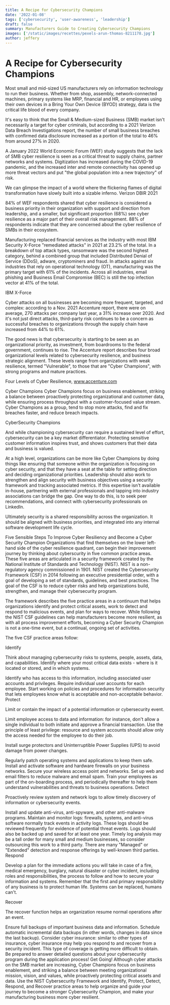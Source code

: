 ```yaml
---
title: A Recipe for Cybersecurity Champions 
date: '2022-01-08'
tags: ['cybersecurity', 'user-awareness', 'leadership']
draft: false
summary: Manufacturers Guide to Creating Cybersecurity Champions 
images: ['/static/images/recettes/pexels-arun-thomas-8211178.jpg']
author: jeffery
---
```


# A Recipe for Cybersecurity Champions 

<Pexels
  src="/static/images/recettes/pexels-arun-thomas-8211178.jpg"
  srcurl="https://www.pexels.com/photo/bread-food-dawn-coffee-8211178/"
  author="Arun Thomas"
  authorurl="https://www.pexels.com/@arunbabuthomas"
  alt="creating cybersecurity champions"
/>

Most small and mid-sized US manufacturers rely on information technology to run their business. Whether from shop, assembly, network-connected machines, primary systems like MRP, financial and HR, or employees using their own devices in a Bring Your Own Device (BYOD) strategy, data is the critical life blood of every company.

It's easy to think that the Small & Medium-sized Business (SMB) market isn't necessarily a target for cyber criminals, but according to a 2021 Verizon Data Breach Investigations report, the number of small business breaches with confirmed data disclosure increased as a portion of the total to 46% from around 27% in 2020.

A January 2022 World Economic Forum (WEF) study suggests that the lack of SMB cyber resilience is seen as a critical threat to supply chains, partner networks and systems. Digitization has increased during the COVID-19 pandemic, and the increased inter and remote connectivity has opened up more threat vectors and put "the global population into a new trajectory" of risk.

We can glimpse the impact of a world where the flickering flames of digital transformation have slowly built into a sizable inferno. Verizon DBIR 2021

84% of WEF respondents shared that cyber resilience is considered a business priority in their organization with support and direction from leadership, and a smaller, but significant proportion (68%) see cyber resilience as a major part of their overall risk management. 88% of respondents indicate that they are concerned about the cyber resilience of SMBs in their ecosystem.

Manufacturing replaced financial services as the industry with most IBM Security X-Force "remediated attacks" in 2021 at 23.2% of the total. In a breakdown of top attack types, ransomware was the second highest category, behind a combined group that included Distributed Denial of Service (DDoS), adware, cryptominers and fraud. In attacks against six industries that rely on operational technology (OT), manufacturing was the primary target with 61% of the incidents. Across all industries, email phishing and Business Email Compromise (BEC) is still the top infection vector at 41% of the total.

<Pexels
  src="/static/images/blog/top-infection-vectors.png"
  srcurl="https://www.pexels.com/photo/bread-food-dawn-coffee-8211178/"
  author="Arun Thomas"
  authorurl="https://www.pexels.com/@arunbabuthomas"
  alt="top infection vectors"
/>
IBM X-Force

Cyber attacks on all businesses are becoming more frequent, targeted, and complex: according to a Nov. 2021 Accenture report, there were on average, 270 attacks per company last year, a 31% increase over 2020. And it's not just direct attacks, third-party risk continues to be a concern as successful breaches to organizations through the supply chain have increased from 44% to 61%.

The good news is that cybersecurity is starting to be seen as an organizational priority, as investment, from boardrooms to the federal government, continues to rise. The Accenture report describes four broad organizational levels related to cybersecurity resilience, and business strategic alignment. These levels range from organizations with weak resilience, termed "Vulnerable", to those that are "Cyber Champions", with strong programs and mature practices.

<Pexels
  src="/static/images/blog/four-levels-of-cyber-resilience.png"
  srcurl="https://www.pexels.com/photo/bread-food-dawn-coffee-8211178/"
  author="Arun Thomas"
  authorurl="https://www.pexels.com/@arunbabuthomas"
  alt="four levels of cyber resilience"
/>
Four Levels of Cyber Resilience, www.accenture.com

Cyber Champions
Cyber Champions focus on business enablement, striking a balance between proactively protecting organizational and customer data, while ensuring process throughput with a customer-focused value stream. Cyber Champions as a group, tend to stop more attacks, find and fix breaches faster, and reduce breach impacts.

CyberSecurity Champions

And while championing cybersecurity can require a sustained level of effort, cybersecurity can be a key market differentiator. Protecting sensitive customer information inspires trust, and shows customers that their data and business is valued.

At a high level, organizations can be more like Cyber Champions by doing things like ensuring that someone within the organization is focusing on cyber security, and that they have a seat at the table for setting direction and deciding organizational priorities. Leadership should also work to strengthen and align security with business objectives using a security framework and tracking associated metrics. If this expertise isn't available in-house, partnering with external professionals and tapping into industry associations can bridge the gap. One way to do this, is to seek peer recommendations, and connect with cybersecurity professionals on LinkedIn.

Ultimately security is a shared responsibility across the organization. It should be aligned with business priorities, and integrated into any internal software development life cycle.

Five Sensible Steps To Improve Cyber Resiliency and Become a Cyber Security Champion
Organizations that find themselves on the lower left-hand side of the cyber resilience quadrant, can begin their improvement journey by thinking about cyberscurity in five common practice areas. These five areas are articulated in a security framework created by the National Institute of Standards and Technology (NIST). NIST is a non-regulatory agency commissioned in 1901. NIST created the Cybersecurity Framework (CSF) in 2014 following an executive presidential order, with a goal of developing a set of standards, guidelines, and best practices. The goal of the CSF is to reduce cyber risks and help organizations build, strengthen, and manage their cybersecurity program.

The framework describes the five practice areas in a continuum that helps organizations identify and protect critical assets, work to detect and respond to malicious events, and plan for ways to recover. While following the NIST CSF guidelines can help manufacturers become more resilient, as with all process improvement efforts, becoming a Cyber Security Champion is not a one-time event, but a continual, ongoing set of activities.

<Pexels
  src="/static/images/blog/CSF-framework.png"
  srcurl="https://www.pexels.com/photo/bread-food-dawn-coffee-8211178/"
  author="NIST"
  authorurl="https://www.pexels.com/@arunbabuthomas"
  alt="creating cybersecurity champions"
/>

The five CSF practice areas follow:

Identify

Think about managing cybersecurity risks to systems, people, assets, data, and capabilities. Identify where your most critical data exists - where is it located or stored, and in which systems.

Identify who has access to this information, including associated user accounts and privileges.
Require individual user accounts for each employee.
Start working on policies and procedures for information security that lets employees know what is acceptable and non-acceptable behavior.
Protect

Limit or contain the impact of a potential information or cybersecurity event.

Limit employee access to data and information: for instance, don't allow a single individual to both initiate and approve a financial transaction.
Use the principle of least privilege: resource and system accounts should allow only the access needed for the employee to do their job.

Install surge protectors and Uninterruptible Power Supplies (UPS) to avoid damage from power changes.

Regularly patch operating systems and applications to keep them safe.
Install and activate software and hardware firewalls on your business networks.
Secure your wireless access point and networks.
Set up web and email filters to reduce malware and email spam.
Train your employees as part of the on-boarding process, and periodically thereafter to help them understand vulnerabilities and threats to business operations.
Detect

Proactively review system and network logs to allow timely discovery of information or cybersecurity events.

Install and update anti-virus, anti-spyware, and other anti-malware programs.
Maintain and monitor logs: firewalls, systems, and anti-virus software normally track events in activity logs. These logs should be reviewed frequently for evidence of potential threat events. Logs should also be backed up and saved for at least one year. Timely log analysis may be a tall order for many small and medium businesses, so consider outsourcing this work to a third party. There are many "Managed" or "Extended" detection and response offerings by well-known third parties.
Respond

Develop a plan for the immediate actions you will take in case of a fire, medical emergency, burglary, natural disaster or cyber incident, including roles and responsibilities, the process to follow and how to secure your information and systems. Remember that the first and primary responsibility of any business is to protect human life. Systems can be replaced, humans can't.

Recover

The recover function helps an organization resume normal operations after an event.

Ensure full backups of important business data and information.
Schedule automatic incremental data backups (in other words, changes in data since the last backup).
Consider cyber insurance: similar to other types of insurance, cyber insurance may help you respond to and recover from a security incident. This type of coverage is getting more difficult to obtain. Be prepared to answer detailed questions about your cybersecurity program during the application process!
Get Going!
Although cyber attacks on the SMB market are increasing, Cyber Champions focus on business enablement, and striking a balance between meeting organizational mission, vision, and values, while proactively protecting critical assets and data. Use the NIST Cybersecurity Framework and Identify, Protect, Detect, Respond, and Recover practice areas to help organize and guide your journey to become a stronger Cybersecurity Champion, and make your manufacturing business more cyber resilient.